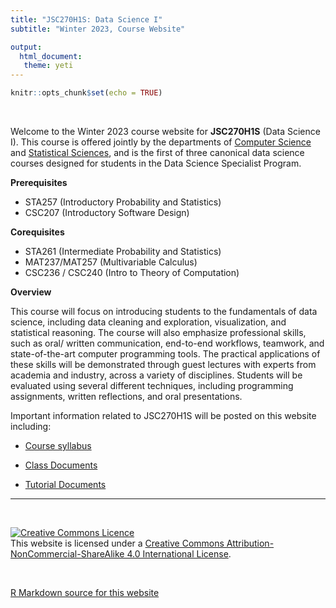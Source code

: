 ```yaml
---
title: "JSC270H1S: Data Science I"
subtitle: "Winter 2023, Course Website"

output: 
  html_document:
   theme: yeti
---
```


```r
knitr::opts_chunk$set(echo = TRUE)
```

<br>

  Welcome to the Winter 2023 course website for __JSC270H1S__ (Data Science I). This course is offered jointly by the departments of [Computer Science](https://www.utoronto.ca) and [Statistical Sciences](http://utstat.toronto.edu), and is the first of three canonical data science courses designed for students in the Data Science Specialist Program. 

__Prerequisites__

- STA257 (Introductory Probability and Statistics)
- CSC207 (Introductory Software Design)

__Corequisites__

- STA261 (Intermediate Probability and Statistics)
- MAT237/MAT257 (Multivariable Calculus) 
- CSC236 / CSC240 (Intro to Theory of Computation)

__Overview__

  This course will focus on introducing students to the fundamentals of data science, including data cleaning and exploration, visualization, and statistical reasoning. The course will also emphasize professional skills, such as oral/ written communication, end-to-end workflows, teamwork, and state-of-the-art computer programming tools. The practical applications of these skills will be demonstrated through guest lectures with experts from academia and industry, across a variety of disciplines. Students will be evaluated using several different techniques, including programming assignments, written reflections, and oral presentations.


Important information related to JSC270H1S will be posted on this website including:

 - [Course syllabus](syllabus.html)
 
 - [Class Documents](class_docs.html) 
 
 - [Tutorial Documents](tut_docs.html)
 
 ******
<br>

<a rel="license" href="http://creativecommons.org/licenses/by-nc-sa/4.0/"><img alt="Creative Commons Licence" style="border-width:0" src="https://i.creativecommons.org/l/by-nc-sa/4.0/88x31.png" /></a><br />This website is licensed under a <a rel="license" href="http://creativecommons.org/licenses/by-nc-sa/4.0/">Creative Commons Attribution-NonCommercial-ShareAlike 4.0 International License</a>.

<br>

<a href="https://github.com/JSC270/JSC270.github.io">R Markdown source for this website</a>


